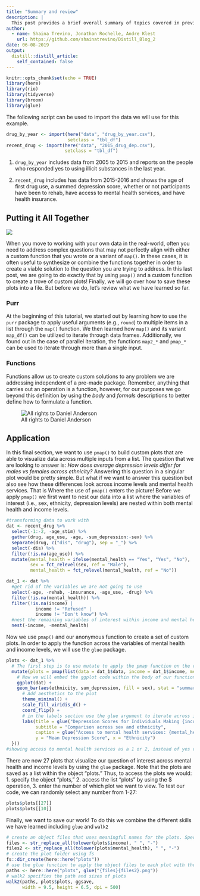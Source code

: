 ```yaml
---
title: "Summary and review"
description: |
  This post provides a brief overall summary of topics covered in previous posts. 
author:
  - name: Shaina Trevino, Jonathan Rochelle, Andre Klest 
    url: https://github.com/shainatrevino/Distill_Blog_2
date: 06-08-2019
output:
  distill::distill_article:
    self_contained: false
---
```


```r
knitr::opts_chunk$set(echo = TRUE)
library(here)
library(rio)
library(tidyverse)
library(broom)
library(glue)
```

The following script can be used to import the data we will use for this example.

```r
drug_by_year <- import(here("data", "drug_by_year.csv"),
                       setclass = "tbl_df")
recent_drug <- import(here("data", "2015_drug_dep.csv"),
                      setclass = "tbl_df")
```

1. `drug_by_year` includes data from 2005 to 2015 and reports on the people who responded yes to using illicit substances in the last year. 

2. `recent_drug` includes has data from 2015-2016 and shows the age of first drug use, a summed depression score, whether or not participants have been to rehab, have access to mental health services, and have health insurance. 

## Putting it All Together

![](summary.png)

When you move to working with your own data in the real-world, often you need to address complex questions that may not perfectly align with either a custom function that you wrote or a variant of `map()`. In these cases, it is often useful to synthesize or combine the functions together in order to create a viable solution to the question you are trying to address. In this last post, we are going to do exactly that by using `pmap()` and a custom function to create a trove of custom plots! Finally, we will go over how to save these plots into a file. But before we do, let's review what we have learned so far.  

### Purr

At the beginning of this tutorial, we started out by learning how to use the `purr` package to apply useful arguments (e.g., `round`) to multiple items in a list through the `map()` function. 
We then learned how `map()` and its variant `map_df()` can be utilized to iterate through data frames. 
Additionally, we found out in the case of parallel iteration, the functions `map2_*` and `pmap_*` can be used to iterate through more than a single input. 

### Functions

Functions allow us to create custom solutions to any problem we are addressing independent of a pre-made package. Remember, anything that carries out an operation is a function, however, for our purposes we go beyond this definition by using the *body* and *formals* descriptions to better define how to formulate a function. 

![All rights to Daniel Anderson](function.PNG)  

## Application 

In this final section, we want to use `pmap()` to build custom plots that are able to visualize data across multiple inputs from a list. The question that we are looking to answer is: *How does average depression levels differ for males vs females across ethnicity?* 
Answering this question in a singular plot would be pretty simple. But what if we want to answer this question but also see how these differences look across income levels and mental health services. 
That is Where the use of `pmap()` enters the picture!
Before we apply `pmap()` we first want to nest our data into a list where the variables of interest (i.e., sex, ethnicity, depression levels) are nested within both mental health and income levels. 

```r
#transforming data to work with
dat <- recent_drug %>% 
  select(-1:-2, -age_stim) %>%
  gather(drug, age_use, -age, -sum_depression:-sex) %>%
  separate(drug, c("dis", "drug"), sep = "_") %>%
  select(-dis) %>% 
  filter(!is.na(age_use)) %>% 
  mutate(mental_health = ifelse(mental_health == "Yes", "Yes", "No"),
         sex = fct_relevel(sex, ref = "Male"),
         mental_health = fct_relevel(mental_health, ref = "No"))

dat_1 <- dat %>%
  #get rid of the variables we are not going to use
  select(-age, -rehab, -insurance, -age_use, -drug) %>%
  filter(!is.na(mental_health)) %>% 
  filter(!is.na(income) |
           income != "Refused" |
           income != "Don't know") %>% 
  #nest the remaining variables of interest within income and mental health
  nest(-income, -mental_health)
```

Now we use `pmap()` and our anonymous function to create a set of custom plots. In order to apply the function across the variables of mental health and income levels, we will use the `glue` package. 

```r
plots <- dat_1 %>%
  # The first step is to use mutate to apply the pmap function on the variables we will be iterating through and then write an anonymous function using the specifications from pmap
  mutate(plots = pmap(list(data = dat_1$data, income = dat_1$income, mental_health = dat_1$mental_health), function(data, income, mental_health) {
    # Now we will embed the ggplot code within the body of our function
    ggplot(dat) + 
    geom_bar(aes(ethnicity, sum_depression, fill = sex), stat = "summary", fun.y = "mean", position = "dodge", alpha = 0.7) +
      # Add aesthetics to the plot
      theme_minimal() +
      scale_fill_viridis_d() +
      coord_flip() +
      # in the labels section use the glue argument to iterate across income for the titles and mental health sercies for caption. 
      labs(title = glue("Depression Scores for Individuals Making {income}"), 
           subtitle = "Comparison across sex and ethnicity", 
           caption = glue("Access to mental health services: {mental_health}"), 
           y = "Mean Depression Score", x = "Ethnicity")
  }))
#showing access to mental health services as a 1 or 2, instead of yes vs no. 
```

There are now 27 plots that visualize our question of interest across mental health and income levels by using the `glue` package. Note that the plots are saved as a list within the object "plots." Thus, to access the plots we would: 1. specify the object "plots," 2. access the list "plots" by using the $ operation, 3. enter the number of which plot we want to view.
To test our code, we can randomly select any number from 1-27: 

```r
plots$plots[[27]]
plots$plots[[10]]
```

Finally, we want to save our work! To do this we combine the different skills we have learned including `glue` and `walk2`

```r
# create an object files that uses meaningful names for the plots. Specify an object for each variable that we will save by (i.e., income and mental_health)
files <- str_replace_all(tolower(plots$income), " ", "-")
files2 <- str_replace_all(tolower(plots$mental_health), " ", "-")
# create the plot folder using fs
fs::dir_create(here::here("plots"))
# use the glue function to apply the object files to each plot with the object names we created above (i.e., files and files2)
paths <- here::here("plots", glue("{files}{files2}.png"))
# walk2 specifies the path and sizes of plots 
walk2(paths, plots$plots, ggsave,
      width = 9.5, height = 6.5, dpi = 500)

```
